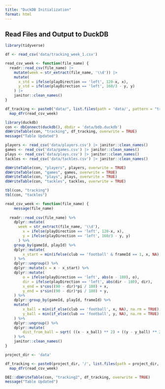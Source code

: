 ```yaml
---
title: "DuckDB Initialization"
format: html
---
```


## Read Files and Output to DuckDB

```r
library(tidyverse)
```


```r
df <- read_csv('data/tracking_week_1.csv')
```

```r

read_csv_week <- function(file_name) {
  readr::read_csv(file_name) |> 
    mutate(week = str_extract(file_name, '\\d')) |> 
    mutate(
      x_std = ifelse(playDirection == 'left', 120-x, x),
      y_std = ifelse(playDirection == 'left', 160/3 - y, y)
    ) |> 
    janitor::clean_names()
}

df_tracking <- paste0("data/", list.files(path = 'data/', pattern = "tracking*")) |> 
  map_dfr(read_csv_week)

```


```r
library(duckdb)
con <- dbConnect(duckdb(), dbdir = 'data/bdb.duckdb')
dbWriteTable(con, "tracking", df_tracking, overwrite = TRUE)
message("Table Updated")
```

```r
players <- read_csv('data/players.csv') |> janitor::clean_names()
games <- read_csv('data/games.csv') |> janitor::clean_names()
plays <- read_csv('data/plays.csv') |> janitor::clean_names()
tackles <- read_csv('data/tackles.csv') |> janitor::clean_names()

dbWriteTable(con, "players", players, overwrite = TRUE)
dbWriteTable(con, "games", games, overwrite = TRUE)
dbWriteTable(con, "plays", plays, overwrite = TRUE)
dbWriteTable(con, "tackles", tackles, overwrite = TRUE)
```

```r
tbl(con, "tracking")
tbl(con, "tackles")
```


```r
read_csv_week <- function(file_name) {
    message(file_name)
    
  readr::read_csv(file_name) %>%
    dplyr::mutate(
      week = str_extract(file_name, '\\d'),
        x = ifelse(playDirection == 'left', 120-x, x),
        y = ifelse(playDirection == 'left', 160/3 - y, y)
      ) %>% 
    group_by(gameId, playId) %>%
    dplyr::mutate(
        x_start = min(ifelse(club == 'football' & frameId == 1, x, NA), na.rm = TRUE)
    ) %>% 
    dplyr::ungroup() %>%
    dplyr::mutate(x = x - x_start) %>%
    dplyr::mutate(
        o = ifelse(playDirection == 'left', abs(o - 180), o), 
        dir = ifelse(playDirection == 'left', abs(dir - 180), dir),
        x_end = s*cos((90 - dir)*pi / 180) + x,
        y_end = s*sin((90 - dir)*pi / 180) + y,
    ) %>%
    dplyr::group_by(gameId, playId, frameId) %>%
    mutate(
        x_ball = min(if_else(club == 'football', x, NA), na.rm = TRUE),
        y_ball = min(if_else(club == 'football', y, NA), na.rm = TRUE),
    ) %>%
    dplyr::ungroup() %>%
    dplyr::mutate(
        dist_from_ball = sqrt( ((x - x_ball) ** 2) + ((y - y_ball) ** 2) )
    ) %>%
    janitor::clean_names()
}

project_dir <- 'data'

df_tracking <- paste0(project_dir, '/', list.files(path = project_dir, pattern = "tracking*")) %>% 
  map_dfr(read_csv_week)

DBI::dbWriteTable(con, "tracking2", df_tracking, overwrite = TRUE)
message("Table Updated")


```


